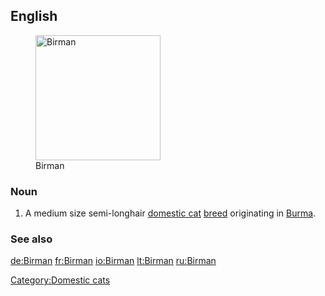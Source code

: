 ==English==
[[Image:Minerva-25.jpg|thumb|200px|Birman]]
===Noun===
{{en-noun|s|-|sg=[[Birman]]}}

#A medium size semi-longhair [[domestic cat]] [[breed]] originating in [[Burma]].

===See also===
{{wikipedia|Birman}}
{{commonscat|Birman}}

[[Category:Domestic cats]]

[[de:Birman]]
[[fr:Birman]]
[[io:Birman]]
[[lt:Birman]]
[[ru:Birman]]